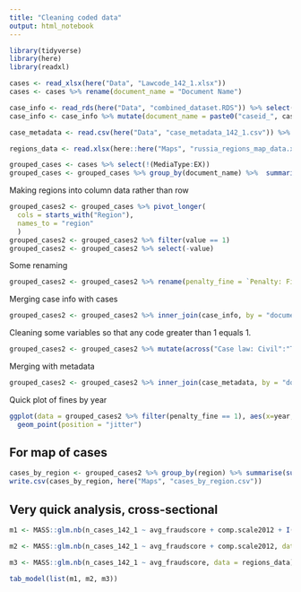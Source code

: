 ```yaml
---
title: "Cleaning coded data"
output: html_notebook
---
```



```r
library(tidyverse)
library(here)
library(readxl)

cases <- read_xlsx(here("Data", "Lawcode_142_1.xlsx"))
cases <- cases %>% rename(document_name = "Document Name")

case_info <- read_rds(here("Data", "combined_dataset.RDS")) %>% select(-decision.text)
case_info <- case_info %>% mutate(document_name = paste0("caseid_", caseid))

case_metadata <- read.csv(here("Data", "case_metadata_142_1.csv")) %>% rename(document_name = ï..document_name)

regions_data <- read.xlsx(here::here("Maps", "russia_regions_map_data.xlsx"))
```


```r
grouped_cases <- cases %>% select(!(MediaType:EX)) 
grouped_cases <- grouped_cases %>% group_by(document_name) %>%  summarise(across("Case law: Civil":"Type: First instance", sum))
```

Making regions into column data rather than row

```r
grouped_cases2 <- grouped_cases %>% pivot_longer(
  cols = starts_with("Region"),
  names_to = "region"
  )
grouped_cases2 <- grouped_cases2 %>% filter(value == 1)
grouped_cases2 <- grouped_cases2 %>% select(-value)
```

Some renaming

```r
grouped_cases2 <- grouped_cases2 %>% rename(penalty_fine = `Penalty: Fine`)
```


Merging case info with cases

```r
grouped_cases2 <- grouped_cases2 %>% inner_join(case_info, by = "document_name")
```

Cleaning some variables so that any code greater than 1 equals 1. 

```r
grouped_cases2 <- grouped_cases2 %>% mutate(across("Case law: Civil":"Type: First instance", ~ifelse(.x >= 1, 1, 0)))
```

Merging with metadata

```r
grouped_cases2 <- grouped_cases2 %>% inner_join(case_metadata, by = "document_name")
```


Quick plot of fines by year

```r
ggplot(data = grouped_cases2 %>% filter(penalty_fine == 1), aes(x=year, y=fine_amount, color = region)) +
  geom_point(position = "jitter")
```

## For map of cases


```r
cases_by_region <- grouped_cases2 %>% group_by(region) %>% summarise(sum(n_defendants))
write.csv(cases_by_region, here("Maps", "cases_by_region.csv"))
```


## Very quick analysis, cross-sectional

```r
m1 <- MASS::glm.nb(n_cases_142_1 ~ avg_fraudscore + comp.scale2012 + I(comp.scale2012^2), data = regions_data)

m2 <- MASS::glm.nb(n_cases_142_1 ~ avg_fraudscore + comp.scale2012, data = regions_data)

m3 <- MASS::glm.nb(n_cases_142_1 ~ avg_fraudscore, data = regions_data)

```


```r
tab_model(list(m1, m2, m3))
```


